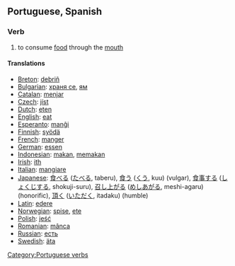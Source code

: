 ==Portuguese, Spanish==
===Verb===
# to consume [[food]] through the [[mouth]]

====Translations====
*[[Breton]]: [[debriñ]]
*[[Bulgarian]]: [[храня се]], [[ям]]
*[[Catalan]]: [[menjar]]
*[[Czech]]: [[jíst]]
*[[Dutch]]: [[eten]]
*[[English]]: [[eat]]
*[[Esperanto]]: [[manĝi]]
*[[Finnish]]: [[syödä]]
*[[French]]: [[manger]]
*[[German]]: [[essen]]
*[[Indonesian]]: [[makan]], [[makan|memakan]]
*[[Irish]]: [[ith]]
*[[Italian]]: [[mangiare]]
*[[Japanese]]: [[食べる]] ([[たべる]], taberu), [[食う]] ([[くう]], kuu) (vulgar), [[食事]]する ([[しょくじ]]する, shokuji-suru), [[召し上がる]] ([[めしあがる]], meshi-agaru) (honorific), [[頂く]] ([[いただく]], itadaku) (humble)
*[[Latin]]: [[edere]]
*[[Norwegian]]: [[spise]], [[ete]]
*[[Polish]]: [[jeść]]
*[[Romanian]]: [[mânca]]
*[[Russian]]: [[есть]]
*[[Swedish]]: [[äta]]

[[Category:Portuguese verbs]]